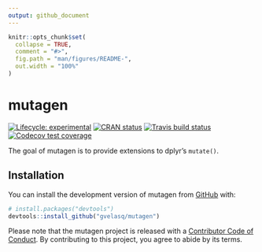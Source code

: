 ```yaml
---
output: github_document
---
```


<!-- README.md is generated from README.Rmd. Please edit that file -->

```r
knitr::opts_chunk$set(
  collapse = TRUE,
  comment = "#>",
  fig.path = "man/figures/README-",
  out.width = "100%"
)
```

# mutagen

<!-- badges: start -->
[![Lifecycle: experimental](https://img.shields.io/badge/lifecycle-experimental-orange.svg)](https://www.tidyverse.org/lifecycle/#experimental)
[![CRAN status](https://www.r-pkg.org/badges/version/mutagen)](https://CRAN.R-project.org/package=mutagen)
[![Travis build status](https://travis-ci.org/gvelasq/mutagen.svg?branch=master)](https://travis-ci.org/gvelasq/mutagen)
[![Codecov test coverage](https://codecov.io/gh/gvelasq/mutagen/branch/master/graph/badge.svg)](https://codecov.io/gh/gvelasq/mutagen?branch=master)
<!-- badges: end -->

The goal of mutagen is to provide extensions to dplyr's `mutate()`.

## Installation

You can install the development version of mutagen from [GitHub](https://github.com) with:

``` r
# install.packages("devtools")
devtools::install_github("gvelasq/mutagen")
```

Please note that the mutagen project is released with a [Contributor Code of Conduct](.github/CODE_OF_CONDUCT.md). By contributing to this project, you agree to abide by its terms.

